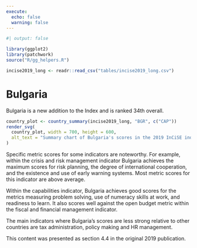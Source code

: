 ```yaml
---
execute:
  echo: false
  warning: false
---
```


<!-- DO NOT EDIT THIS FILE --->
<!-- AUTO GENERATED FROM r/generate_country_qmd.r --->

```r
#| output: false

library(ggplot2)
library(patchwork)
source("R/gg_helpers.R")

incise2019_long <- readr::read_csv("tables/incise2019_long.csv")

```

# Bulgaria {#sec-country-bgr .unnumbered}

:::{.lead}
Bulgaria is a new addition to the Index and is ranked 34th overall.
:::

```r
country_plot <- country_summary(incise2019_long, "BGR", c("CAP"))
render_svg(
  country_plot, width = 700, height = 600,
  alt_text = "Summary chart of Bulgaria's scores in the 2019 InCiSE index."
)
```

Specific metric scores for some indicators are noteworthy. For example, within
the crisis and risk management indicator Bulgaria achieves the maximum scores
for risk planning, the degree of international cooperation, and the existence
and use of early warning systems. Most metric scores for this indicator are
above average.

Within the capabilities indicator, Bulgaria achieves good scores for the
metrics measuring problem solving, use of numeracy skills at work, and
readiness to learn. It also scores well against the open budget metric within
the fiscal and financial management indicator.

The main indicators where Bulgaria's scores are less strong relative to other
countries are tax administration, policy making and HR management.

::: {.callout-note .crf title="Cross-referencing note" icon="false"}
This content was presented as section 4.4 in the original 2019 publication.
:::
